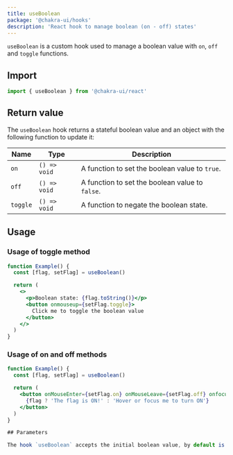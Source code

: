 ```yaml
---
title: useBoolean
package: '@chakra-ui/hooks'
description: 'React hook to manage boolean (on - off) states'
---
```


`useBoolean` is a custom hook used to manage a boolean value with `on`, `off`
and `toggle` functions.

## Import

```js
import { useBoolean } from '@chakra-ui/react'
```

## Return value

The `useBoolean` hook returns a stateful boolean value and an object with the
following function to update it:

| Name     | Type         | Description                                     |
| -------- | ------------ | ----------------------------------------------- |
| `on`     | `() => void` | A function to set the boolean value to `true`.  |
| `off`    | `() => void` | A function to set the boolean value to `false`. |
| `toggle` | `() => void` | A function to negate the boolean state.         |

## Usage

### Usage of toggle method

```jsx
function Example() {
  const [flag, setFlag] = useBoolean()

  return (
    <>
      <p>Boolean state: {flag.toString()}</p>
      <button onmouseup={setFlag.toggle}>
        Click me to toggle the boolean value
      </button>
    </>
  )
}
```

### Usage of on and off methods

```jsx
function Example() {
  const [flag, setFlag] = useBoolean()

  return (
    <button onMouseEnter={setFlag.on} onMouseLeave={setFlag.off} onfocusin={setFlag.on} onfocusout={setFlag.off}>
      {flag ? 'The flag is ON!' : 'Hover or focus me to turn ON'}
    </button>
  )
}

## Parameters

The hook `useBoolean` accepts the initial boolean value, by default is `false`.
